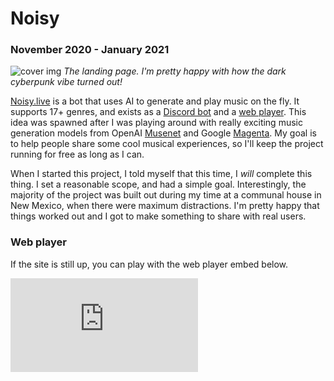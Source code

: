 
# Noisy

### November 2020 - January 2021

![cover img](/images/projects/noisy/banner.png)
_The landing page. I'm pretty happy with how the dark cyberpunk vibe turned out!_

[Noisy.live](https://www.noisy.live/) is a bot that uses AI to generate and play music on the fly. It supports 17+ genres, and exists as a [Discord bot](https://discord.com/oauth2/authorize?client_id=746757926735052931&scope=bot&permissions=3296256) and a [web player](https://www.noisy.live/player). This idea was spawned after I was playing around with really exciting music generation models from OpenAI [Musenet](https://openai.com/blog/musenet/l) and Google [Magenta](https://magenta.tensorflow.org/). My goal is to help people share some cool musical experiences, so I'll keep the project running for free as long as I can.

When I started this project, I told myself that this time, I _will_ complete this thing. I set a reasonable scope, and had a simple goal. Interestingly, the majority of the project was built out during my time at a communal house in New Mexico, when there were maximum distractions. I'm pretty happy that things worked out and I got to make something to share with real users.

### Web player

If the site is still up, you can play with the web player embed below.

<div style={{ position: "relative", paddingBottom: "750px", height: 0 }}>
  <iframe
    frameborder="0"
    src="https://noisy.live/player"
    style={{
      position: "absolute",
      top: 0,
      left: 0,
      width: "100%",
      height: "100%",
    }}
    allowfullscreen
  />
</div>

As of this writing, the Discord bot has been added to 200 servers, combining to a total of more than 128000 users. Another cool thing that happened was that I actually got a job offer from iDreamSky, after the CEO saw Noisy on [Producthunt](https://www.producthunt.com/posts/noisy-2). I always thought that getting opportunities from personal projects was a Twitter fable, but this experience proved that it's actually very simple and common. So if you're wondering whether or not you should build that project you've always wanted to build for the longest time, just do it! (and do it because you're interested, opportunities will come naturally after that)

My big takeaway from this project is that music generation has now matured to a point where we can build agument digital meeting spaces with it as background music, to a really high degree. I think we'll see a lot more of this in the future.

---

## Code

Github: https://github.com/JonathanXu1/noisy-bot

## Promo material

<Carousel autoplay>
  <img src="/images/projects/noisy/description1.png" />
  <img src="/images/projects/noisy/description2.png" />
  <img src="/images/projects/noisy/description3.png" />
  <img src="/images/projects/noisy/preview.png" />
</Carousel>

---
